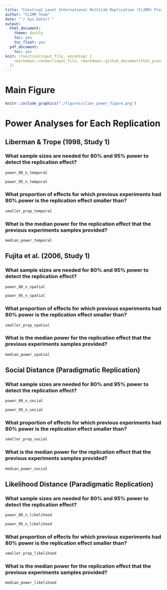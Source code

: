 ```yaml
---
title: "Construal Level International Multilab Replication (CLIMR) Project: Power Analysis Report"
author: "CLIMR Team"
date: "`r Sys.Date()`"
output:
  html_document:
    theme: darkly
    toc: yes
    toc_float: yes
  pdf_document:
    toc: yes
knit: (function(input_file, encoding) {
    rmarkdown::render(input_file, rmarkdown::github_document(html_preview = FALSE), encoding = encoding, output_dir = "./reports/")
  })
---
```


# Main Figure

```r
knitr::include_graphics("./figures/climr_power_figure.png")
```


# Power Analyses for Each Replication

## Liberman & Trope (1998, Study 1)

### What sample sizes are needed for 80% and 95% power to detect the replication effect?

```r
power_80_n_temporal
```

```r
power_95_n_temporal
```

### What proportion of effects for which previous experiments had 80% power is the replication effect smaller than?

```r
smaller_prop_temporal
```

### What is the median power for the replication effect that the previous experiments samples provided?

```r
median_power_temporal
```

## Fujita et al. (2006, Study 1)


### What sample sizes are needed for 80% and 95% power to detect the replication effect?

```r
power_80_n_spatial
```

```r
power_95_n_spatial
```

### What proportion of effects for which previous experiments had 80% power is the replication effect smaller than?

```r
smaller_prop_spatial
```

### What is the median power for the replication effect that the previous experiments samples provided?

```r
median_power_spatial
```

## Social Distance (Paradigmatic Replication)


### What sample sizes are needed for 80% and 95% power to detect the replication effect?

```r
power_80_n_social
```

```r
power_95_n_social
```

### What proportion of effects for which previous experiments had 80% power is the replication effect smaller than?

```r
smaller_prop_social
```

### What is the median power for the replication effect that the previous experiments samples provided?

```r
median_power_social
```

## Likelihood Distance (Paradigmatic Replication)

### What sample sizes are needed for 80% and 95% power to detect the replication effect?

```r
power_80_n_likelihood
```

```r
power_95_n_likelihood
```

### What proportion of effects for which previous experiments had 80% power is the replication effect smaller than?

```r
smaller_prop_likelihood
```

### What is the median power for the replication effect that the previous experiments samples provided?

```r
median_power_likelihood
```
